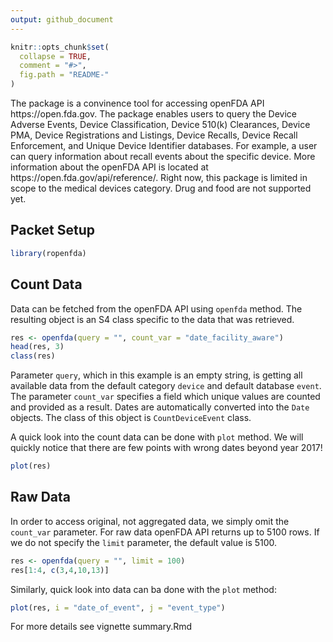 ```yaml
---
output: github_document
---
```



```r
knitr::opts_chunk$set(
  collapse = TRUE,
  comment = "#>",
  fig.path = "README-"
)
```

The package is a convinence tool for accessing openFDA API https://open.fda.gov. The package enables users to query the Device Adverse Events, Device Classification, Device 510(k) Clearances, Device PMA, Device Registrations and Listings, Device Recalls, Device Recall Enforcement, and Unique Device Identifier databases. For example, a user can query information about recall events about the specific device. More information about the openFDA API is located at https://open.fda.gov/api/reference/. Right now, this package is limited in scope to the medical devices category. Drug and food are not supported yet.

## Packet Setup
```r
library(ropenfda)
```

## Count Data
Data can be fetched from the openFDA API using `openfda` method. The resulting object is an S4 class specific to the data that was retrieved.

```r
res <- openfda(query = "", count_var = "date_facility_aware")
head(res, 3)
class(res)
```
Parameter `query`, which in this example is an empty string, is getting all available data from the default category `device` and default database `event`. The parameter `count_var` specifies a field which unique values are counted and provided as a result. Dates are automatically converted into the `Date` objects.  The class of this object is `CountDeviceEvent` class.

A quick look into the count data can be done with `plot` method. We will quickly notice that there are few points with wrong dates beyond year 2017!

```r
plot(res)
```

## Raw Data
In order to access original, not aggregated data, we simply omit the `count_var` parameter. For raw data openFDA API returns up to 5100 rows. If we do not specify the `limit` parameter, the default value is 5100. 

```r
res <- openfda(query = "", limit = 100)
res[1:4, c(3,4,10,13)]
```

Similarly, quick look into data can ba done with the `plot` method:

```r
plot(res, i = "date_of_event", j = "event_type")
```


For more details see vignette summary.Rmd